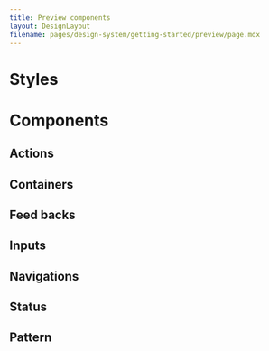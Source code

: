 ```yaml
---
title: Preview components
layout: DesignLayout
filename: pages/design-system/getting-started/preview/page.mdx
---
```



# Styles

# Components

## Actions

<ActionsView />

## Containers

<ContainersView />

## Feed backs

<FeedbacksView />

## Inputs

<InputsView />

## Navigations

<NavigationsView />

## Status

<StatusView />

## Pattern

<PatternsView />
